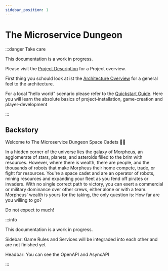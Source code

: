 ```yaml
---
sidebar_position: 1
---
```


# The Microservice Dungeon

:::danger Take care

This documentation is a work in progress.

Please visit the [Project Description](https://www.archi-lab.io/compounds/dungeon_main_ws21.html) for a Project overview.

First thing you schould look at ist the [Architecture Overview](/technicalOverview/architecture.md) for a general feel to the architecture.

For a local "hello world" scenario please refer to the [Quickstart Guide](/guideOverview.md). Here you will learn the absolute basics of project-installation, game-creation and player-development

:::

## Backstory

Welcome to The Microservice Dungeon Space Cadets 👩‍🚀

In a hidden corner of the universe lies the galaxy of Morpheus, an agglomerate of stars, planets, and asteroids filled to the brim with resources.
However, where there is wealth, there are people, and the thousands of robots that make Morpheus their home compete, trade, or fight for resources.
You're a space cadet and are an operator of robots, mining resources and expanding your fleet as you fend off pirates or invaders.
With no single correct path to victory, you can exert a commercial or military dominance over other crews, either alone or with a team.
Morpheus' wealth is yours for the taking, the only question is: How far are you willing to go?

Do not expect to much!

:::info

This documentation is a work in progress.

Sidebar: Game Rules and Services will be integraded into each other and are not finished yet

Headbar: You can see the OpenAPI and AsyncAPI

:::
